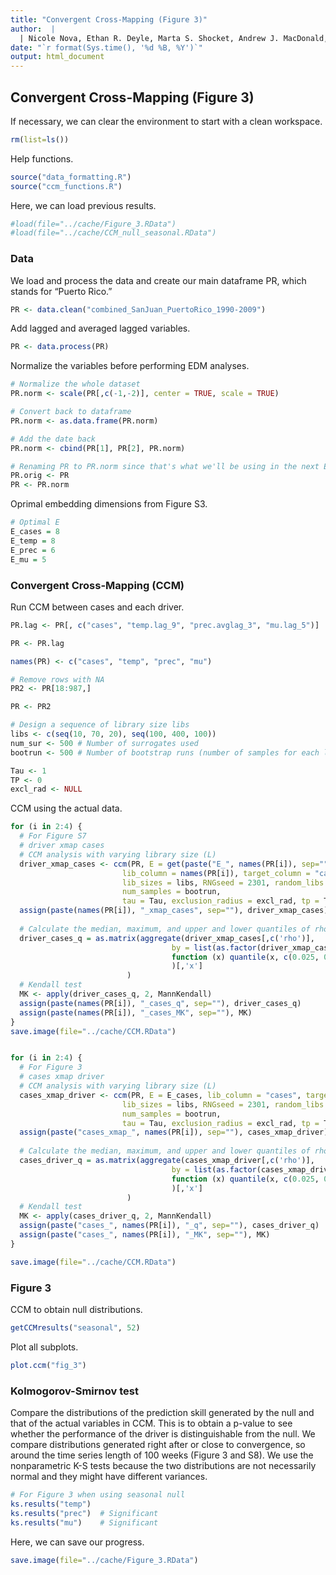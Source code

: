 ```yaml
---
title: "Convergent Cross-Mapping (Figure 3)"   
author:  | 
  | Nicole Nova, Ethan R. Deyle, Marta S. Shocket, Andrew J. MacDonald, Marissa L. Childs, Martin Rypdal, George Sugihara, and Erin A. Mordecai
date: "`r format(Sys.time(), '%d %B, %Y')`"
output: html_document
---
```


## Convergent Cross-Mapping (Figure 3)

If necessary, we can clear the environment to start with a clean workspace.
```r
rm(list=ls())
```

Help functions.
```r
source("data_formatting.R")
source("ccm_functions.R")
```

Here, we can load previous results.
```r
#load(file="../cache/Figure_3.RData")
#load(file="../cache/CCM_null_seasonal.RData")
```


### Data

We load and process the data and create our main dataframe PR, which stands for "Puerto Rico."
```r
PR <- data.clean("combined_SanJuan_PuertoRico_1990-2009")
```

Add lagged and averaged lagged variables.
```r
PR <- data.process(PR)
```

Normalize the variables before performing EDM analyses.
```r
# Normalize the whole dataset
PR.norm <- scale(PR[,c(-1,-2)], center = TRUE, scale = TRUE)

# Convert back to dataframe
PR.norm <- as.data.frame(PR.norm)

# Add the date back
PR.norm <- cbind(PR[1], PR[2], PR.norm)

# Renaming PR to PR.norm since that's what we'll be using in the next EDM analyses
PR.orig <- PR
PR <- PR.norm
```

Oprimal embedding dimensions from Figure S3.
```r
# Optimal E
E_cases = 8
E_temp = 8
E_prec = 6
E_mu = 5
```


### Convergent Cross-Mapping (CCM)

Run CCM between cases and each driver.
```r
PR.lag <- PR[, c("cases", "temp.lag_9", "prec.avglag_3", "mu.lag_5")]

PR <- PR.lag

names(PR) <- c("cases", "temp", "prec", "mu")

# Remove rows with NA
PR2 <- PR[18:987,]

PR <- PR2
```

```r
# Design a sequence of library size libs
libs <- c(seq(10, 70, 20), seq(100, 400, 100))
num_sur <- 500 # Number of surrogates used
bootrun <- 500 # Number of bootstrap runs (number of samples for each library size)
```

```r
Tau <- 1
TP <- 0
excl_rad <- NULL
```

CCM using the actual data.
```r
for (i in 2:4) {
  # For Figure S7
  # driver xmap cases 
  # CCM analysis with varying library size (L)
  driver_xmap_cases <- ccm(PR, E = get(paste("E_", names(PR[i]), sep="")), 
                         lib_column = names(PR[i]), target_column = "cases", 
                         lib_sizes = libs, RNGseed = 2301, random_libs = T, replace = F,
                         num_samples = bootrun,
                         tau = Tau, exclusion_radius = excl_rad, tp = TP)
  assign(paste(names(PR[i]), "_xmap_cases", sep=""), driver_xmap_cases)
  
  # Calculate the median, maximum, and upper and lower quantiles of rho for each L
  driver_cases_q = as.matrix(aggregate(driver_xmap_cases[,c('rho')], 
                                    by = list(as.factor(driver_xmap_cases$lib_size)), 
                                    function (x) quantile(x, c(0.025, 0.5, 0.975))
                                    )[,'x']
                          ) 
  # Kendall test
  MK <- apply(driver_cases_q, 2, MannKendall)
  assign(paste(names(PR[i]), "_cases_q", sep=""), driver_cases_q)
  assign(paste(names(PR[i]), "_cases_MK", sep=""), MK)
}
save.image(file="../cache/CCM.RData") 


for (i in 2:4) {
  # For Figure 3
  # cases xmap driver
  # CCM analysis with varying library size (L)
  cases_xmap_driver <- ccm(PR, E = E_cases, lib_column = "cases", target_column = names(PR[i]), 
                         lib_sizes = libs, RNGseed = 2301, random_libs = T, replace = F,
                         num_samples = bootrun,
                         tau = Tau, exclusion_radius = excl_rad, tp = TP)
  assign(paste("cases_xmap_", names(PR[i]), sep=""), cases_xmap_driver)
  
  # Calculate the median, maximum, and upper and lower quantiles of rho for each L
  cases_driver_q = as.matrix(aggregate(cases_xmap_driver[,c('rho')], 
                                    by = list(as.factor(cases_xmap_driver$lib_size)), 
                                    function (x) quantile(x, c(0.025, 0.5, 0.975))
                                    )[,'x']
                          ) 
  # Kendall test
  MK <- apply(cases_driver_q, 2, MannKendall)
  assign(paste("cases_", names(PR[i]), "_q", sep=""), cases_driver_q)
  assign(paste("cases_", names(PR[i]), "_MK", sep=""), MK)
}

save.image(file="../cache/CCM.RData")
```


### Figure 3

CCM to obtain null distributions.
```r
getCCMresults("seasonal", 52)
```

Plot all subplots.
```r
plot.ccm("fig_3")
```


### Kolmogorov-Smirnov test

Compare the distributions of the prediction skill generated by the null and that of the actual variables in CCM. This is to obtain a p-value to see whether the performance of the driver is distinguishable from the null. We compare distributions generated right after or close to convergence, so around the time series length of 100 weeks (Figure 3 and S8). We use the nonparametric K-S tests because the two distributions are not necessarily normal and they might have different variances.
```r
# For Figure 3 when using seasonal null
ks.results("temp")
ks.results("prec")  # Significant
ks.results("mu")    # Significant
```

Here, we can save our progress.
```r
save.image(file="../cache/Figure_3.RData") 
```